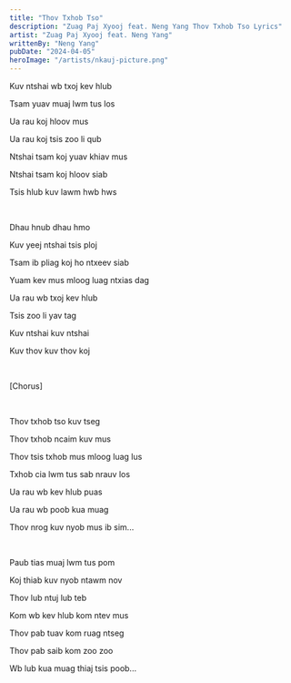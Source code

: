 ```yaml
---
title: "Thov Txhob Tso"
description: "Zuag Paj Xyooj feat. Neng Yang Thov Txhob Tso Lyrics"
artist: "Zuag Paj Xyooj feat. Neng Yang"
writtenBy: "Neng Yang"
pubDate: "2024-04-05"
heroImage: "/artists/nkauj-picture.png"
---
```


Kuv ntshai wb txoj kev hlub

Tsam yuav muaj lwm tus los

Ua rau koj hloov mus

Ua rau koj tsis zoo li qub

Ntshai tsam koj yuav khiav mus

Ntshai tsam koj hloov siab

Tsis hlub kuv lawm hwb hws

<br />

Dhau hnub dhau hmo

Kuv yeej ntshai tsis ploj

Tsam ib pliag koj ho ntxeev siab

Yuam kev mus mloog luag ntxias dag

Ua rau wb txoj kev hlub

Tsis zoo li yav tag

Kuv ntshai kuv ntshai

Kuv thov kuv thov koj

<br />

[Chorus]

<br />

Thov txhob tso kuv tseg

Thov txhob ncaim kuv mus

Thov tsis txhob mus mloog luag lus

Txhob cia lwm tus sab nrauv los

Ua rau wb kev hlub puas

Ua rau wb poob kua muag

Thov nrog kuv nyob mus ib sim...

<br />

Paub tias muaj lwm tus pom

Koj thiab kuv nyob ntawm nov

Thov lub ntuj lub teb

Kom wb kev hlub kom ntev mus

Thov pab tuav kom ruag ntseg

Thov pab saib kom zoo zoo

Wb lub kua muag thiaj tsis poob...
